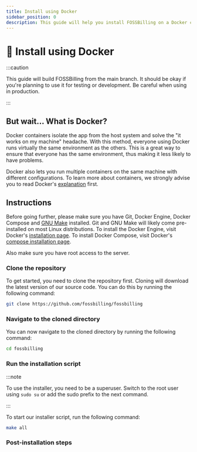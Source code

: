```yaml
---
title: Install using Docker
sidebar_position: 0
description: This guide will help you install FOSSBilling on a Docker container
---
```


# :whale: Install using Docker

:::caution

This guide will build FOSSBilling from the main branch. It should be okay if you're planning to use it for testing or development. Be careful when using in production.

:::

## But wait... What is Docker?
Docker containers isolate the app from the host system and solve the "it works on my machine" headache. With this method, everyone using Docker runs virtually the same environment as the others. This is a great way to ensure that everyone has the same environment, thus making it less likely to have problems.

Docker also lets you run multiple containers on the same machine with different configurations. To learn more about containers, we strongly advise you to read Docker's [explanation](https://www.docker.com/resources/what-container/) first.

## Instructions
Before going further, please make sure you have Git, Docker Engine, Docker Compose and [GNU Make](https://www.gnu.org/software/make/) installed. Git and GNU Make will likely come pre-installed on most Linux distributions. To install the Docker Engine, visit Docker's [installation page](https://docs.docker.com/engine/install/). To install Docker Compose, visit Docker's [compose installation page](https://docs.docker.com/compose/install/).

Also make sure you have root access to the server.

### Clone the repository
To get started, you need to clone the repository first. Cloning will download the latest version of our source code. You can do this by running the following command:

```bash
git clone https://github.com/fossbilling/fossbilling
```

### Navigate to the cloned directory
You can now navigate to the cloned directory by running the following command:

```bash
cd fossbilling
```

### Run the installation script
:::note

To use the installer, you need to be a superuser. Switch to the root user using `sudo su` or add the sudo prefix to the next command.

:::

To start our installer script, run the following command:

```bash
make all
```

### Post-installation steps
